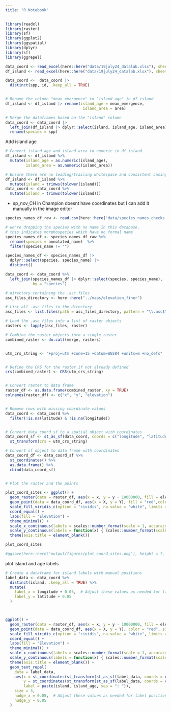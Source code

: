 ```yaml
---
title: "R Notebook"
---
```



```r
library(readxl)
library(raster)
library(sf)
library(ggplot2)
library(ggspatial)
library(dplyr)
library(sf)
library(ggrepel)
```



```r
data_coord <- read_excel(here::here("data/19july24_datalab.xlsx"), sheet = 3)
df_island <- read_excel(here::here("data/19july24_datalab.xlsx"), sheet = "island_characteristics")

```

```r
data_coord <-  data_coord |> 
  distinct(spp, id, .keep_all = TRUE)


# Rename the column "mean_emergence" to "island_age" in df_island
df_island <- df_island |> rename(island_age = mean_emergence,
                                  island_area = area)

# Merge the dataframes based on the "island" column
data_coord <- data_coord |> 
  left_join(df_island |> dplyr::select(island, island_age, island_area), by = "island") |> 
  rename(species = spp)


```



Add island age

```r
# Convert island_age and island_area to numeric in df_island
df_island <- df_island %>%
  mutate(island_age = as.numeric(island_age),
         island_area = as.numeric(island_area))

# Ensure there are no leading/trailing whitespace and consistent casing in the island column
df_island <- df_island %>%
  mutate(island = trimws(tolower(island)))
data_coord <- data_coord %>%
  mutate(island = trimws(tolower(island)))

```



- sp_nov_CH in Champion doesnt have coordinates but I can add it manually in the image editor

```r
species_names_df_raw <- read.csv(here::here("data/species_names_checks.csv"))

# we're dropping the species with no name in this database. 
# this indicates morphospecies which have no formal name
species_names_df <- species_names_df_raw %>% 
  rename(species = annotated_name)  %>% 
  filter(species_name != "")

species_names_df <- species_names_df |> 
  dplyr::select(species, species_name) |> 
  distinct()
```

```r
data_coord <- data_coord %>%
  left_join(species_names_df |> dplyr::select(species, species_name),
            by = "species")
```





```r

# directory containing the .asc files
asc_files_directory <- here::here("../maps/elevation_finer")

# List all .asc files in the directory
asc_files <- list.files(path = asc_files_directory, pattern = "\\.asc$", full.names = TRUE)

# Load the .asc files into a list of raster objects
rasters <- lapply(asc_files, raster)

# Combine the raster objects into a single raster
combined_raster <- do.call(merge, rasters)


utm_crs_string <- "+proj=utm +zone=15 +datum=WGS84 +units=m +no_defs"


# Define the CRS for the raster if not already defined
crs(combined_raster) <- CRS(utm_crs_string)


# Convert raster to data frame
raster_df <- as.data.frame(combined_raster, xy = TRUE)
colnames(raster_df) <- c("x", "y", "elevation")


# Remove rows with missing coordinate values
data_coord <- data_coord %>% 
  filter(!is.na(latitude) & !is.na(longitude))


# Convert data_coord_sf to a spatial object with coordinates
data_coord_sf <- st_as_sf(data_coord, coords = c("longitude", "latitude"), crs = 4326) %>%
  st_transform(crs = utm_crs_string)

# Convert sf object to data frame with coordinates
data_coord_df <- data_coord_sf %>%
  st_coordinates() %>%
  as.data.frame() %>%
  cbind(data_coord_sf)


# Plot the raster and the points

plot_coord_sites <- ggplot() +
  geom_raster(data = raster_df, aes(x = x, y = y - 10000000, fill = elevation)) +
  geom_point(data = data_coord_df, aes(x = X, y = Y), fill = "red",colour="white", size = 2,pch=21) +
  scale_fill_viridis_c(option = "cividis", na.value = "white", limits = c(min(raster_df$elevation, na.rm = TRUE), max(raster_df$elevation, na.rm = TRUE))) +
  coord_equal() +
  labs(fill = "Elevation") +
  theme_minimal() +
  scale_x_continuous(labels = scales::number_format(scale = 1, accuracy = 1)) +  # Adjust x-axis labels
  scale_y_continuous(labels = function(x) { scales::number_format(scale = 1, accuracy = 1)(x + 10000000) }) +
  theme(axis.title = element_blank())

plot_coord_sites

#ggsave(here::here("output/figures/plot_coord_sites.png"), height = 7, width = 8)

```




plot island and age labels

```r
# Create a dataframe for island labels with manual positions
label_data <- data_coord %>%
  distinct(island, .keep_all = TRUE) %>%
  mutate(
    label_x = longitude + 0.05,  # Adjust these values as needed for label positions
    label_y = latitude + 0.05
  )



ggplot() +
  geom_raster(data = raster_df, aes(x = x, y = y - 10000000, fill = elevation)) +
  geom_point(data = data_coord_df, aes(x = X, y = Y), color = "red", size = 2) +
  scale_fill_viridis_c(option = "cividis", na.value = "white", limits = c(min(raster_df$elevation, na.rm = TRUE), max(raster_df$elevation, na.rm = TRUE))) +
  coord_equal() +
  labs(fill = "Elevation") +
  theme_minimal() +
  scale_x_continuous(labels = scales::number_format(scale = 1, accuracy = 1)) +  # Adjust x-axis labels
  scale_y_continuous(labels = function(x) { scales::number_format(scale = 1, accuracy = 1)(x + 10000000) }) +
  theme(axis.title = element_blank()) +
  geom_text_repel(
    data = label_data,
    aes(x = st_coordinates(st_transform(st_as_sf(label_data, coords = c("longitude", "latitude"), crs = 4326), crs = utm_crs_string))[,1], 
        y = st_coordinates(st_transform(st_as_sf(label_data, coords = c("longitude", "latitude"), crs = 4326), crs = utm_crs_string))[,2], 
        label = paste(island, island_age, sep = ": ")),
    size = 3,
    nudge_x = 0.05,  # Adjust these values as needed for label positions
    nudge_y = 0.05
  )
```

